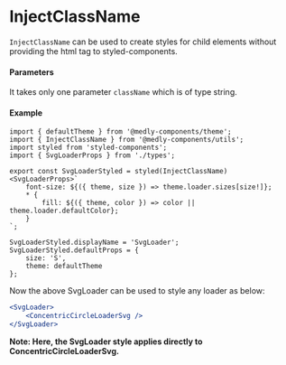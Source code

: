 
<Meta title="Utils/Components/InjectClassName" />

# InjectClassName

`InjectClassName` can be used to create styles for child elements without providing the html tag to styled-components.

#### Parameters

It takes only one parameter `className` which is of type string.

#### Example

```tsx
import { defaultTheme } from '@medly-components/theme';
import { InjectClassName } from '@medly-components/utils';
import styled from 'styled-components';
import { SvgLoaderProps } from './types';

export const SvgLoaderStyled = styled(InjectClassName)<SvgLoaderProps>`
    font-size: ${({ theme, size }) => theme.loader.sizes[size!]};
    * {
        fill: ${({ theme, color }) => color || theme.loader.defaultColor};
    }
`;

SvgLoaderStyled.displayName = 'SvgLoader';
SvgLoaderStyled.defaultProps = {
    size: 'S',
    theme: defaultTheme
};
```

Now the above SvgLoader can be used to style any loader as below:

```jsx
<SvgLoader>
    <ConcentricCircleLoaderSvg />
</SvgLoader>
```

**Note: Here, the SvgLoader style applies directly to ConcentricCircleLoaderSvg.**
